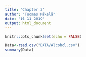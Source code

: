 ```yaml
---
title: "Chapter 3"
author: "Tuomas Mäkelä"
date: "16 11 2019"
output: html_document
---
```


```r
knitr::opts_chunk$set(echo = FALSE)
```

```r
Data<-read.csv("DATA/Alcohol.csv")
summary(Data)
```

